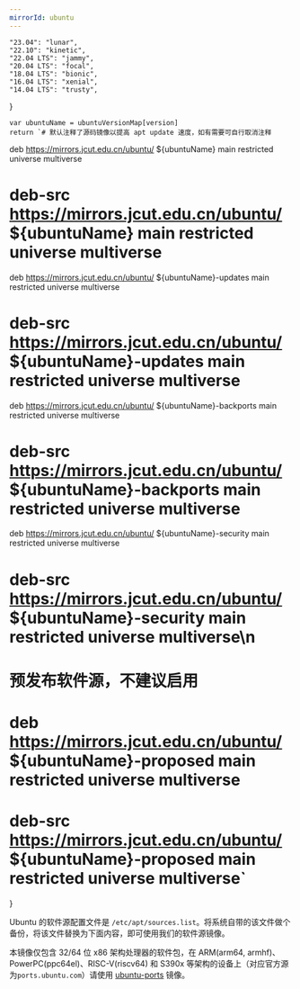 ```yaml
---
mirrorId: ubuntu
---
```



    "23.04": "lunar",
    "22.10": "kinetic",
    "22.04 LTS": "jammy",
    "20.04 LTS": "focal",
    "18.04 LTS": "bionic",
    "16.04 LTS": "xenial",
    "14.04 LTS": "trusty",
}

    var ubuntuName = ubuntuVersionMap[version]
    return `# 默认注释了源码镜像以提高 apt update 速度，如有需要可自行取消注释
deb https://mirrors.jcut.edu.cn/ubuntu/ ${ubuntuName} main restricted universe multiverse
# deb-src https://mirrors.jcut.edu.cn/ubuntu/ ${ubuntuName} main restricted universe multiverse
deb https://mirrors.jcut.edu.cn/ubuntu/ ${ubuntuName}-updates main restricted universe multiverse
# deb-src https://mirrors.jcut.edu.cn/ubuntu/ ${ubuntuName}-updates main restricted universe multiverse
deb https://mirrors.jcut.edu.cn/ubuntu/ ${ubuntuName}-backports main restricted universe multiverse
# deb-src https://mirrors.jcut.edu.cn/ubuntu/ ${ubuntuName}-backports main restricted universe multiverse
deb https://mirrors.jcut.edu.cn/ubuntu/ ${ubuntuName}-security main restricted universe multiverse
# deb-src https://mirrors.jcut.edu.cn/ubuntu/ ${ubuntuName}-security main restricted universe multiverse\n
# 预发布软件源，不建议启用
# deb https://mirrors.jcut.edu.cn/ubuntu/ ${ubuntuName}-proposed main restricted universe multiverse
# deb-src https://mirrors.jcut.edu.cn/ubuntu/ ${ubuntuName}-proposed main restricted universe multiverse`
}


Ubuntu 的软件源配置文件是 `/etc/apt/sources.list`。将系统自带的该文件做个备份，将该文件替换为下面内容，即可使用我们的软件源镜像。

<ConfigGenerator promptString="请选择您的 Ubuntu 版本：" versionList={Object.keys(ubuntuVersionMap)} defaultVersion={defaultVersion} configGen={GenUbuntuConfig} language="bash" />

本镜像仅包含 32/64 位 x86 架构处理器的软件包，在 ARM(arm64, armhf)、PowerPC(ppc64el)、RISC-V(riscv64) 和 S390x 等架构的设备上（对应官方源为`ports.ubuntu.com`）请使用 [ubuntu-ports](/docs/ubuntu-ports) 镜像。
